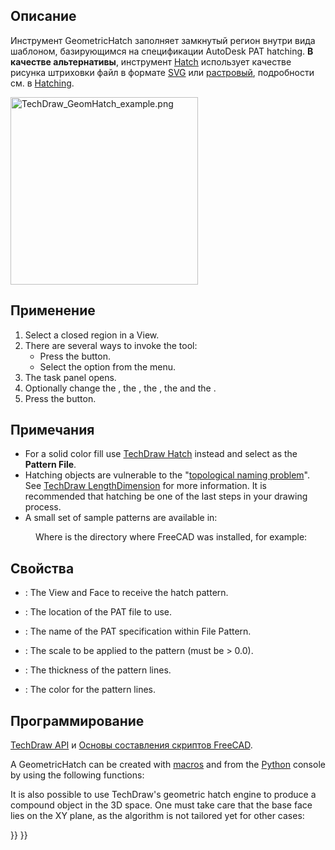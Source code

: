 <languages/>

<div class="mw-translate-fuzzy">
{{Docnav/ru
|[[TechDraw_Hatch/ru|Штриховать грань, используя файл изображения]]
|[[TechDraw_Symbol/ru|Вставить SVG знак]]
|[[TechDraw_Workbench/ru|Верстак "TechDraw"]]
|IconL=TechDraw_Hatch.svg
|IconR=TechDraw_Symbol.svg
|IconC=Workbench_TechDraw.svg
}}
</div>

<div class="mw-translate-fuzzy">
{{GuiCommand/ru
|Name/ru=Применить геометрическую штриховку к грани
|Name=TechDraw_GeometricHatch
|MenuLocation=TechDraw → Применить геометрическую штриховку к грани
|Workbenches=[[TechDraw_Workbench/ru|TechDraw]]
|SeeAlso=[[TechDraw_Hatch/ru|Штриховать грань, используя файл изображения]], [[TechDraw_Hatching/ru|Штриховка]]
}}
</div>

<span id="Description"></span>
==Описание==

<div class="mw-translate-fuzzy">
Инструмент GeometricHatch заполняет замкнутый регион внутри вида шаблоном, базирующимся на спецификации AutoDesk PAT hatching. '''В качестве альтернативы''', инструмент [[TechDraw_Hatch/ru|Hatch]] использует качестве рисунка штриховки файл в формате [[SVG/ru|SVG]] или [[bitmap/ru|растровый]], подробности см. в [[TechDraw_Hatching/ru|Hatching]].
</div>

[[Image:TechDraw_GeomHatch_example.png|300px]]
{{Caption|Геометрический узор штриховки на грани}}

<span id="Usage"></span>
==Применение==

# Select a closed region in a View.
# There are several ways to invoke the tool:
#* Press the {{Button|[[Image:TechDraw_GeometricHatch.svg|16px]] [[TechDraw_GeometricHatch|TechDraw GeometricHatch]]}} button.
#* Select the {{MenuCommand|TechDraw → Hatching → [[Image:TechDraw_GeometricHatch.svg|16px]] Apply Geometric Hatch to Face}} option from the menu.
# The {{MenuCommand|Apply Geometric Hatch to Face}} task panel opens.
# Optionally change the {{MenuCommand|Pattern File}}, the {{MenuCommand|Pattern Name}}, the {{MenuCommand|Pattern Scale}}, the {{MenuCommand|Line Weight}} and the {{MenuCommand|Line Color}}.
# Press the {{Button|OK}} button.

<span id="Notes"></span>
==Примечания==

* For a solid color fill use [[TechDraw_Hatch|TechDraw Hatch]] instead and select {{FileName|solid.svg}} as the '''Pattern File'''.
* Hatching objects are vulnerable to the "[[Topological_naming_problem|topological naming problem]]". See [[TechDraw_LengthDimension|TechDraw LengthDimension]] for more information. It is recommended that hatching be one of the last steps in your drawing process.
* A small set of sample patterns are available in:
: {{Code|code=
$INSTALL_DIR/data/Mod/TechDraw/PAT/FCPAT.pat
}}
: Where {{incode|$INSTALL_DIR}} is the directory where FreeCAD was installed, for example:
: {{Code|code=
/usr/share/freecad/data/Mod/TechDraw/PAT/FCPAT.pat
}}

<span id="Properties"></span>
==Свойства==

* {{PropertyData|Source}}: The View and Face to receive the hatch pattern.
* {{PropertyData|File Pattern}}: The location of the PAT file to use.
* {{PropertyData|Name Pattern}}: The name of the PAT specification within File Pattern.
* {{PropertyData|Scale Pattern}}: The scale to be applied to the pattern (must be > 0.0).
* {{PropertyView|Weight Pattern}}: The thickness of the pattern lines.
* {{PropertyView|Color Pattern}}: The color for the pattern lines.

<span id="Scripting"></span>
==Программирование==

{{Emphasis|См. так же:}} [[TechDraw_API/ru|TechDraw API]] и [[FreeCAD_Scripting_Basics/ru|Основы составления скриптов FreeCAD]].

A GeometricHatch can be created with [[Macros|macros]] and from the [[Python|Python]] console by using the following functions:

{{Code|code=
hatch = FreeCAD.ActiveDocument.addObject("TechDraw::DrawGeomHatch", "GeomHatch")
hatch.Source = (view1, ["Face0"])
hatch.FilePattern = "path/to/myPATfile.pat"
hatch.NamePattern = "Diamond"
page.addView(hatch)
}}

It is also possible to use TechDraw's geometric hatch engine to produce a compound object in the 3D space. One must take care that the base face lies on the XY plane, as the algorithm is not tailored yet for other cases:

{{Code|code=
import TechDraw
face = Part.makePlane(10, 10)
patfile = "path/to/myPATfile.pat"
pattern = "Diamond"
scale = 10
hatch = TechDraw.makeGeomHatch(face, scale, pattern, patfile)
Part.show(hatch)
}}


<div class="mw-translate-fuzzy">
{{Docnav/ru
|[[TechDraw_Hatch/ru|Штриховать грань, используя файл изображения]]
|[[TechDraw_Symbol/ru|Вставить SVG знак]]
|[[TechDraw_Workbench/ru|Верстак "TechDraw"]]
|IconL=TechDraw_Hatch.svg
|IconR=TechDraw_Symbol.svg
|IconC=Workbench_TechDraw.svg
}}
</div>

{{TechDraw_Tools_navi{{#translation:}}}}
{{Userdocnavi{{#translation:}}}}